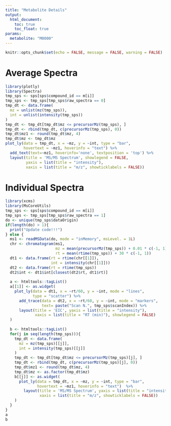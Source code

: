 ```yaml
---
title: "Metabolite Details"
output: 
  html_document:
    toc: true
    toc_float: true
params:
  metabolite: "M0000"
---
```


```r
knitr::opts_chunk$set(echo = FALSE, message = FALSE, warning = FALSE)
```

# Average Spectra

```r
library(plotly)
library(Spectra)
tmp_sps <- sps[sps$compound_id == m[i]]
tmp_sps <- tmp_sps[tmp_sps$raw_spectra == 0]
tmp_dt <- data.frame(
  mz = unlist(mz(tmp_sps)),
  int = unlist(intensity(tmp_sps))
)
tmp_dt <- tmp_dt[tmp_dt$mz <= precursorMz(tmp_sps), ]
tmp_dt <- rbind(tmp_dt, c(precursorMz(tmp_sps), 0))
tmp_dt$mz1 <- round(tmp_dt$mz, 4)
tmp_dt$mz <- tmp_dt$mz
plot_ly(data = tmp_dt, x = ~mz, y = ~int, type = "bar", 
        hovertext = ~mz1, hoverinfo = "text") %>% 
  add_text(text=~mz1, hoverinfo='none', textposition = 'top') %>% 
  layout(title = 'MS/MS Spectrum', showlegend = FALSE, 
         yaxis = list(title = "intensity"), 
         xaxis = list(title = "m/z", showticklabels = FALSE))
```


# Individual Spectra

```r
library(xcms)
library(MsCoreUtils)
tmp_sps <- sps[sps$compound_id == m[i]]
tmp_sps <- tmp_sps[tmp_sps$raw_spectra == 1]
do <- unique(tmp_sps$dataOrigin)
if(length(do) > 1){
  print("Update code!!!")
} else {
  ms1 <- readMSData(do, mode = "inMemory", msLevel. = 1L)
  chr <- chromatogram(ms1,
                      mz = mean(precursorMz(tmp_sps)) + 0.01 * c(-1, 1),
                      rt = mean(rtime(tmp_sps)) + 30 * c(-1, 1))
  dt1 <- data.frame(rt = rtime(chr[[1]]), 
                    int = intensity(chr[[1]]))
  dt2 <- data.frame(rt = rtime(tmp_sps))
  dt2$int <- dt1$int[closest(dt2$rt, dt1$rt)]
  
  a <- htmltools::tagList()
  a[[1]] <- as.widget(
    plot_ly(data = dt1, x = ~rt/60, y = ~int, mode = "lines", 
            type = "scatter") %>% 
      add_trace(data = dt2, x = ~rt/60, y = ~int, mode = "markers", 
                text= paste("Scan N.", tmp_sps$scanIndex)) %>% 
      layout(title = 'EIC', yaxis = list(title = "intensity"), 
             xaxis = list(title = "RT (min)"), showlegend = FALSE)
  )
  
  b <- htmltools::tagList()
  for(j in seq(length(tmp_sps))){
    tmp_dt <- data.frame(
      mz = mz(tmp_sps)[[j]],
      int = intensity(tmp_sps)[[j]]
    )
    tmp_dt <- tmp_dt[tmp_dt$mz <= precursorMz(tmp_sps)[j], ]
    tmp_dt <- rbind(tmp_dt, c(precursorMz(tmp_sps)[j], 0))
    tmp_dt$mz1 <- round(tmp_dt$mz, 4)
    tmp_dt$mz <- as.factor(tmp_dt$mz)
    b[[j]] <- as.widget(
      plot_ly(data = tmp_dt, x = ~mz, y = ~int, type = "bar", 
              hovertext = ~mz1, hoverinfo = "text")  %>% 
        layout(title = 'MS/MS Spectrum', yaxis = list(title = "intensity"), 
               xaxis = list(title = "m/z", showticklabels = FALSE))
    )
  }
}
a
b
```

